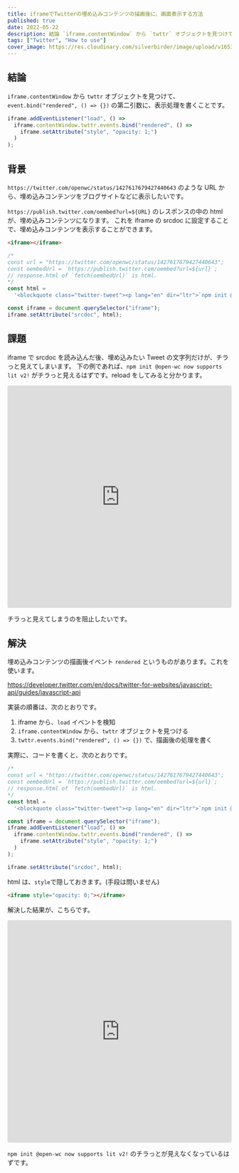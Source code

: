 ```yaml
---
title: iframeでTwitterの埋め込みコンテンツの描画後に、画面表示する方法
published: true
date: 2022-05-22
description: 結論 `iframe.contentWindow` から `twttr` オブジェクトを見つけて、`event.bind("rendered", () => {})` の第二引数に、表示処理を書くことです。 背景 `https://twitter.com/openwc/status/1427617679427440643` のような URL から、埋め込みコンテンツをブログサイトなどに表示したいです。 `https://publish.twitter.com/oembed?url=${URL}` のレスポンスの中の html が、埋め込みコンテンツになります。これを iframe の srcdoc に設定することで、埋め込みコンテンツを表示することができます。
tags: ["Twitter", "How to use"]
cover_image: https://res.cloudinary.com/silverbirder/image/upload/v1653222658/silver-birder.github.io/blog/jeremy-bezanger-Jm1YUfYjpHI-unsplash.jpg
---
```


## 結論

`iframe.contentWindow` から `twttr` オブジェクトを見つけて、`event.bind("rendered", () => {})` の第二引数に、表示処理を書くことです。

```javascript
iframe.addEventListener("load", () =>
  iframe.contentWindow.twttr.events.bind("rendered", () =>
    iframe.setAttribute("style", "opacity: 1;")
  )
);
```

## 背景

`https://twitter.com/openwc/status/1427617679427440643` のような URL から、埋め込みコンテンツをブログサイトなどに表示したいです。

`https://publish.twitter.com/oembed?url=${URL}` のレスポンスの中の html が、埋め込みコンテンツになります。
これを iframe の srcdoc に設定することで、埋め込みコンテンツを表示することができます。

```html
<iframe></iframe>
```

```javascript
/*
const url = "https://twitter.com/openwc/status/1427617679427440643";
const oembedUrl = `https://publish.twitter.com/oembed?url=${url}`;
// response.html of `fetch(oembedUrl)` is html.
*/
const html =
  '<blockquote class="twitter-tweet"><p lang="en" dir="ltr">`npm init @‌open-wc` now supports lit v2!<br /><br />Give it a try and let us know what you think<a href="https://t.co/9191LFIYHZ">https://t.co/9191LFIYHZ</a></p>&mdash; Open Web Components (@OpenWc) <a href="https://twitter.com/OpenWc/status/1427617679427440643?ref_src=twsrc%5Etfw">August 17, 2021</a></blockquote>\n<script async src="https://platform.twitter.com/widgets.js" charset="utf-8"></script>\n';

const iframe = document.querySelector("iframe");
iframe.setAttribute("srcdoc", html);
```

## 課題

iframe で srcdoc を読み込んだ後、埋め込みたい Tweet の文字列だけが、チラっと見えてしまいます。
下の例であれば、`npm init @‌open-wc now supports lit v2!` がチラっと見えるはずです。reload をしてみると分かります。

<iframe
  src="https://codesandbox.io/embed/display-embedded-twitter-content-5tx92y?fontsize=14&hidenavigation=1&theme=dark"
  style="width:100%; height:500px; border:0; border-radius: 4px; overflow:hidden;"
  title="Display embedded twitter content"
  allow="accelerometer; ambient-light-sensor; camera; encrypted-media; geolocation; gyroscope; hid; microphone; midi; payment; usb; vr; xr-spatial-tracking"
  sandbox="allow-forms allow-modals allow-popups allow-presentation allow-same-origin allow-scripts"
></iframe>

チラっと見えてしまうのを阻止したいです。

## 解決

埋め込みコンテンツの描画後イベント `rendered` というものがあります。これを使います。

https://developer.twitter.com/en/docs/twitter-for-websites/javascript-api/guides/javascript-api

実装の順番は、次のとおりです。

1. iframe から、`load` イベントを検知
2. `iframe.contentWindow` から、`twttr` オブジェクトを見つける
3. `twttr.events.bind("rendered", () => {})` で、描画後の処理を書く

実際に、コードを書くと、次のとおりです。

```javascript
/*
const url = "https://twitter.com/openwc/status/1427617679427440643";
const oembedUrl = `https://publish.twitter.com/oembed?url=${url}`;
// response.html of `fetch(oembedUrl)` is html.
*/
const html =
  '<blockquote class="twitter-tweet"><p lang="en" dir="ltr">`npm init @‌open-wc` now supports lit v2!<br /><br />Give it a try and let us know what you think<a href="https://t.co/9191LFIYHZ">https://t.co/9191LFIYHZ</a></p>&mdash; Open Web Components (@OpenWc) <a href="https://twitter.com/OpenWc/status/1427617679427440643?ref_src=twsrc%5Etfw">August 17, 2021</a></blockquote>\n<script async src="https://platform.twitter.com/widgets.js" charset="utf-8"></script>\n';

const iframe = document.querySelector("iframe");
iframe.addEventListener("load", () =>
  iframe.contentWindow.twttr.events.bind("rendered", () =>
    iframe.setAttribute("style", "opacity: 1;")
  )
);

iframe.setAttribute("srcdoc", html);
```

html は、`style`で隠しておきます。(手段は問いません)

```html
<iframe style="opacity: 0;"></iframe>
```

解決した結果が、こちらです。

<iframe
  src="https://codesandbox.io/embed/display-embedded-twitter-content-after-l6l3h7?fontsize=14&hidenavigation=1&theme=dark"
  style="width:100%; height:500px; border:0; border-radius: 4px; overflow:hidden;"
  title="Display embedded twitter content after rendered event"
  allow="accelerometer; ambient-light-sensor; camera; encrypted-media; geolocation; gyroscope; hid; microphone; midi; payment; usb; vr; xr-spatial-tracking"
  sandbox="allow-forms allow-modals allow-popups allow-presentation allow-same-origin allow-scripts"
></iframe>

`npm init @‌open-wc now supports lit v2!` のチラっとが見えなくなっているはずです。
